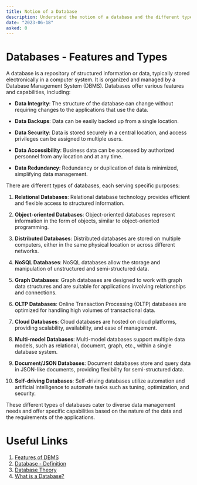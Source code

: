 ```yaml
---
title: Notion of a Database
description: Understand the notion of a database and the different types of databases.
date: "2023-06-18"
asked: 0
---
```


# Databases - Features and Types

A database is a repository of structured information or data, typically stored electronically in a computer system. It is organized and managed by a Database Management System (DBMS). Databases offer various features and capabilities, including:

- **Data Integrity**: The structure of the database can change without requiring changes to the applications that use the data.

- **Data Backups**: Data can be easily backed up from a single location.

- **Data Security**: Data is stored securely in a central location, and access privileges can be assigned to multiple users.

- **Data Accessibility**: Business data can be accessed by authorized personnel from any location and at any time.

- **Data Redundancy**: Redundancy or duplication of data is minimized, simplifying data management.

There are different types of databases, each serving specific purposes:

1. **Relational Databases**: Relational database technology provides efficient and flexible access to structured information.

2. **Object-oriented Databases**: Object-oriented databases represent information in the form of objects, similar to object-oriented programming.

3. **Distributed Databases**: Distributed databases are stored on multiple computers, either in the same physical location or across different networks.

4. **NoSQL Databases**: NoSQL databases allow the storage and manipulation of unstructured and semi-structured data.

5. **Graph Databases**: Graph databases are designed to work with graph data structures and are suitable for applications involving relationships and connections.

6. **OLTP Databases**: Online Transaction Processing (OLTP) databases are optimized for handling high volumes of transactional data.

7. **Cloud Databases**: Cloud databases are hosted on cloud platforms, providing scalability, availability, and ease of management.

8. **Multi-model Databases**: Multi-model databases support multiple data models, such as relational, document, graph, etc., within a single database system.

9. **Document/JSON Databases**: Document databases store and query data in JSON-like documents, providing flexibility for semi-structured data.

10. **Self-driving Databases**: Self-driving databases utilize automation and artificial intelligence to automate tasks such as tuning, optimization, and security.

These different types of databases cater to diverse data management needs and offer specific capabilities based on the nature of the data and the requirements of the applications.

# Useful Links

1. [Features of DBMS](https://www.interviewbit.com/blog/features-of-dbms/)
2. [Database - Definition](https://www.techtarget.com/searchdatamanagement/definition/database)
3. [Database Theory](https://www.usfhealthonline.com/resources/health-informatics/what-is-database-theory/)
4. [What is a Database?](https://www.oracle.com/database/what-is-database/)
